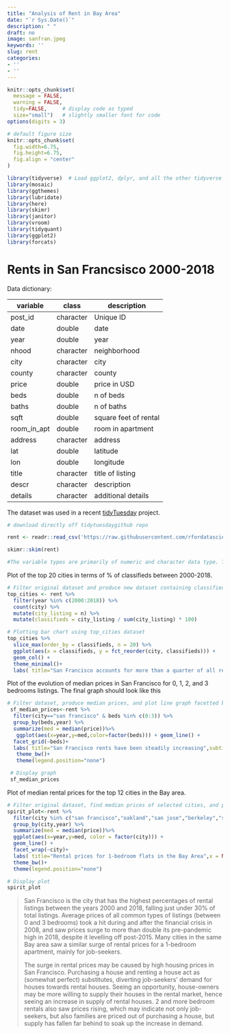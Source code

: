 ```yaml
---
title: "Analysis of Rent in Bay Area"
date: "`r Sys.Date()`"
description: " "
draft: no
image: sanfran.jpeg
keywords: ''
slug: rent
categories:
- ''
- ''
---
```


```r
knitr::opts_chunk$set(
  message = FALSE, 
  warning = FALSE, 
  tidy=FALSE,     # display code as typed
  size="small")   # slightly smaller font for code
options(digits = 3)

# default figure size
knitr::opts_chunk$set(
  fig.width=6.75, 
  fig.height=6.75,
  fig.align = "center"
)
```

```r
library(tidyverse)  # Load ggplot2, dplyr, and all the other tidyverse packages
library(mosaic)
library(ggthemes)
library(lubridate)
library(here)
library(skimr)
library(janitor)
library(vroom)
library(tidyquant)
library(ggplot2)
library(forcats)
```

# Rents in San Francsisco 2000-2018

Data dictionary:

| variable    | class     | description           |
|-------------|-----------|-----------------------|
| post_id     | character | Unique ID             |
| date        | double    | date                  |
| year        | double    | year                  |
| nhood       | character | neighborhood          |
| city        | character | city                  |
| county      | character | county                |
| price       | double    | price in USD          |
| beds        | double    | n of beds             |
| baths       | double    | n of baths            |
| sqft        | double    | square feet of rental |
| room_in_apt | double    | room in apartment     |
| address     | character | address               |
| lat         | double    | latitude              |
| lon         | double    | longitude             |
| title       | character | title of listing      |
| descr       | character | description           |
| details     | character | additional details    |

The dataset was used in a recent [tidyTuesday](https://github.com/rfordatascience/tidytuesday) project.

```r
# download directly off tidytuesdaygithub repo

rent <- readr::read_csv('https://raw.githubusercontent.com/rfordatascience/tidytuesday/master/data/2022/2022-07-05/rent.csv')

```


```r
skimr::skim(rent)

#The variable types are primarily of numeric and character data type. The character variable 'descr' has the most missing values (197542 observations being NA) followed by the variables 'address', 'lon','lat',and 'details'. All categorical variables are of character type and  numeric variables (except date and year) correspond to numeric data type.


```

Plot of the top 20 cities in terms of % of classifieds between 2000-2018. 

```r
# Filter original dataset and produce new dataset containing classifieds
top_cities <- rent %>%
  filter(year %in% c(2000:2018)) %>%
  count(city) %>%
  mutate(city_listing = n) %>%
  mutate(classifieds = city_listing / sum(city_listing) * 100)

# Plotting bar chart using top_cities dataset
top_cities %>%
  slice_max(order_by = classifieds, n = 20) %>%
  ggplot(aes(x = classifieds, y = fct_reorder(city, classifieds))) +
  geom_col() +
  theme_minimal()+
  labs( title="San Francisco accounts for more than a quarter of all rental classfields",subtitle="% of Craiglist listings, 2000-2018",x = NULL,y=NULL,caption = "Source:Pennington, Kate (2018). Bay Area Craigslist Rental Housing Posts, 2000-2018" )
```

Plot of  the evolution of median prices in San Francisco for 0, 1, 2, and 3 bedrooms listings. The final graph should look like this


```r

# Filter dataset, produce median prices, and plot line graph facetted by number of beds
 sf_median_prices<-rent %>%
  filter(city=="san francisco" & beds %in% c(0:3)) %>%
  group_by(beds,year) %>%
  summarize(med = median(price))%>%
   ggplot(aes(x=year,y=med,color=factor(beds))) + geom_line() +
  facet_grid(~beds)+
  labs( title="San Francisco rents have been steadily increasing",subtitle="0 to 3-bed listings,2000-2018",x = NULL,y=NULL,caption = "Source:Pennington, Kate (2018). Bay Area Craigslist Rental Housing Posts, 2000-2018" )+
   theme_bw()+
   theme(legend.position="none")

 # Display graph
 sf_median_prices


```

Plot of median rental prices for the top 12 cities in the Bay area. 

```r
# Filter original dataset, find median prices of selected cities, and plot
spirit_plot<-rent %>%
  filter(city %in% c("san francisco","oakland","san jose","berkeley","santa cruz","santa rosa","mountain view","san mateo","palo alto","santa clara","union city","sunnyvale") & beds==1) %>%
  group_by(city,year) %>%
  summarize(med = median(price))%>%
  ggplot(aes(x=year,y=med, color = factor(city))) +
  geom_line() +
  facet_wrap(~city)+
  labs( title="Rental prices for 1-bedroom flats in the Bay Area",x = NULL,y=NULL,caption = "Source:Pennington, Kate (2018). Bay Area Craigslist Rental Housing Posts, 2000-2018" )+
  theme_bw()+
  theme(legend.position="none")

# Display plot
spirit_plot

```


> San Francisco is the city that has the highest percentages of rental listings between the years 2000 and 2018, falling just under 30% of total listings. Average prices of all common types of listings (between 0 and 3 bedrooms) took a hit during and after the financial crisis in 2008, and saw prices surge to more than double its pre-pandemic high in 2018, despite it levelling off post-2015. Many cities in the same Bay area saw a similar surge of rental prices for a 1-bedroom apartment, mainly for job-seekers.
>
> The surge in rental prices may be caused by high housing prices in San Francisco. Purchasing a house and renting a house act as (somewhat perfect) substitutes, diverting job-seekers' demand for houses towards rental houses. Seeing an opportunity, house-owners may be more willing to supply their houses in the rental market, hence seeing an increase in supply of rental houses. 2 and more bedroom rentals also saw prices rising, which may indicate not only job-seekers, but also families are priced out of purchasing a house, but supply has fallen far behind to soak up the increase in demand.

